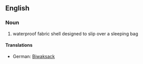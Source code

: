 ==English==

===Noun===
{{en-noun}}

# waterproof fabric shell designed to slip over a sleeping bag

====Translations====
{{trans-top|waterproof fabric shell designed to slip over a sleeping bag}}
*German: [[Biwaksack]] {{m}}
{{trans-mid}}
{{trans-bottom}}